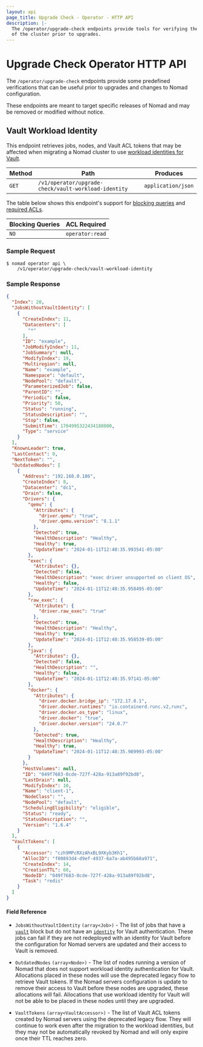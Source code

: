 ```yaml
---
layout: api
page_title: Upgrade Check - Operator - HTTP API
description: |-
  The /operator/upgrade-check endpoints provide tools for verifying the state
  of the cluster prior to upgrades.
---
```


# Upgrade Check Operator HTTP API

The `/operator/upgrade-check` endpoints provide some predefined verifications
that can be useful prior to upgrades and changes to Nomad configuration.

<Note>

These endpoints are meant to target specific releases of Nomad and may be
removed or modified without notice.

</Note>

## Vault Workload Identity

This endpoint retrieves jobs, nodes, and Vault ACL tokens that may be affected
when migrating a Nomad cluster to use [workload identities for
Vault][nomad_acl_vault_wid].

| Method | Path                                                 | Produces           |
| ------ | ---------------------------------------------------- | ------------------ |
| `GET`  | `/v1/operator/upgrade-check/vault-workload-identity` | `application/json` |

The table below shows this endpoint's support for
[blocking queries](/nomad/api-docs#blocking-queries) and
[required ACLs](/nomad/api-docs#acls).

| Blocking Queries | ACL Required    |
| ---------------- | --------------- |
| `NO`             | `operator:read` |

### Sample Request

```shell-session
$ nomad operator api \
    /v1/operator/upgrade-check/vault-workload-identity
```

### Sample Response

```json
{
  "Index": 20,
  "JobsWithoutVaultIdentity": [
    {
      "CreateIndex": 11,
      "Datacenters": [
        "*"
      ],
      "ID": "example",
      "JobModifyIndex": 11,
      "JobSummary": null,
      "ModifyIndex": 19,
      "Multiregion": null,
      "Name": "example",
      "Namespace": "default",
      "NodePool": "default",
      "ParameterizedJob": false,
      "ParentID": "",
      "Periodic": false,
      "Priority": 50,
      "Status": "running",
      "StatusDescription": "",
      "Stop": false,
      "SubmitTime": 1704995322434188000,
      "Type": "service"
    }
  ],
  "KnownLeader": true,
  "LastContact": 0,
  "NextToken": "",
  "OutdatedNodes": [
    {
      "Address": "192.168.0.186",
      "CreateIndex": 8,
      "Datacenter": "dc1",
      "Drain": false,
      "Drivers": {
        "qemu": {
          "Attributes": {
            "driver.qemu": "true",
            "driver.qemu.version": "8.1.1"
          },
          "Detected": true,
          "HealthDescription": "Healthy",
          "Healthy": true,
          "UpdateTime": "2024-01-11T12:48:35.993541-05:00"
        },
        "exec": {
          "Attributes": {},
          "Detected": false,
          "HealthDescription": "exec driver unsupported on client OS",
          "Healthy": false,
          "UpdateTime": "2024-01-11T12:48:35.958495-05:00"
        },
        "raw_exec": {
          "Attributes": {
            "driver.raw_exec": "true"
          },
          "Detected": true,
          "HealthDescription": "Healthy",
          "Healthy": true,
          "UpdateTime": "2024-01-11T12:48:35.958539-05:00"
        },
        "java": {
          "Attributes": {},
          "Detected": false,
          "HealthDescription": "",
          "Healthy": false,
          "UpdateTime": "2024-01-11T12:48:35.97141-05:00"
        },
        "docker": {
          "Attributes": {
            "driver.docker.bridge_ip": "172.17.0.1",
            "driver.docker.runtimes": "io.containerd.runc.v2,runc",
            "driver.docker.os_type": "linux",
            "driver.docker": "true",
            "driver.docker.version": "24.0.7"
          },
          "Detected": true,
          "HealthDescription": "Healthy",
          "Healthy": true,
          "UpdateTime": "2024-01-11T12:48:35.989993-05:00"
        }
      },
      "HostVolumes": null,
      "ID": "049f7683-0cde-727f-428a-913a89f92bd8",
      "LastDrain": null,
      "ModifyIndex": 10,
      "Name": "client-1",
      "NodeClass": "",
      "NodePool": "default",
      "SchedulingEligibility": "eligible",
      "Status": "ready",
      "StatusDescription": "",
      "Version": "1.6.4"
    }
  ],
  "VaultTokens": [
    {
      "Accessor": "czh9MPcRXzAhxBL9XKyb3Kh1",
      "AllocID": "f00893d4-d9ef-4937-6a7a-ab495b68a971",
      "CreateIndex": 14,
      "CreationTTL": 60,
      "NodeID": "049f7683-0cde-727f-428a-913a89f92bd8",
      "Task": "redis"
    }
  ]
}
```

#### Field Reference

- `JobsWithoutVaultIdentity` `(array<Job>)` - The list of jobs that have a
  [`vault`][] block but do not have an [`identity`][] for Vault
  authentication. These jobs can fail if they are not redeployed with an
  identity for Vault before the configuration for Nomad servers are updated and
  their access to Vault is removed.

- `OutdatedNodes` `(array<Node>)` - The list of nodes running a version of
  Nomad that does not support workload identity authentication for Vault.
  Allocations placed in these nodes will use the deprecated legacy flow to
  retrieve Vault tokens. If the Nomad servers configuration is update to remove
  their access to Vault before these nodes are upgraded, these allocations will
  fail. Allocations that use workload identity for Vault will not be able to be
  placed in these nodes until they are upgraded.

- `VaultTokens` `(array<VaultAccessor>)` - The list of Vault ACL tokens created
  by Nomad servers using the deprecated legacy flow. They will continue to work
  even after the migration to the workload identities, but they may not be
  automatically revoked by Nomad and will only expire once their TTL reaches
  zero.


[`identity`]: /nomad/docs/job-specification/identity
[`vault`]: /nomad/docs/job-specification/vault
[nomad_acl_vault_wid]: /nomad/docs/integrations/vault/acl#nomad-workload-identities

